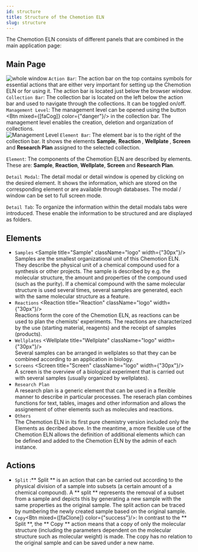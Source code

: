 ```yaml
---
id: structure
title: Structure of the Chemotion ELN
slug: structure
---
```



The Chemotion ELN consists of different panels that are combined in the main application page:
## Main Page
![whole window](/img/screen.png)
`Action Bar`: The action bar on the top contains symbols for essential actions that are either very important for setting up the Chemotion ELN or for using it. The action bar is located just below the browser window.  
 `Collection Bar`: The collection bar is located on the left below the action bar and used to navigate through the collections. It can be toggled on/off.  
 `Management Level`: The management level can be opened using the button <Btn mixed={[faCog]} color={"danger"}/> in the collection bar. The management level enables the creation, deletion and organization of collections.  
 ![Management Level](/img/mgmt_lvl.png)
`Element Bar`: The element bar is to the right of the collection bar. It shows the elements <b> Sample</b>, <b> Reaction </b>, <b> Wellplate </b>,  <b> Screen </b> and <b>Research Plan</b> assigned to the selected collection. 

`Element`: The components of the Chemotion ELN are described by elements. These are:  **Sample**, **Reaction**, **Wellplate**, **Screen** and **Research Plan**.

`Detail Modal`: The detail modal or detail window is opened by clicking on the desired element. It shows the information, which are stored on the corresponding element or are available through databases. The modal / window can be set to full screen mode.

`Detail Tab`: To organize the information within the detail modals tabs were introduced. These enable the information to be structured and are displayed as folders.

## Elements
- `Samples` <Sample title="Sample" className="logo"  width={"30px"}/>   
Samples are the smallest organizational unit of this Chemotion ELN. They describe the physical unit of a chemical compound used for a synthesis or other projects. The sample is described by e.g. the molecular structure, the amount and properties of the compound used (such as the purity). If a chemical compound with the same molecular structure is used several times, several samples are generated, each with the same molecular structure as a feature.
- `Reactions` <Reaction title="Reaction" className="logo"  width={"30px"}/>    
 Reactions form the core of the Chemotion ELN, as reactions can be used to plan the chemists' experiments. The reactions are characterized by the use (starting material, reagents) and the receipt of samples (products).
- `Wellplates` <Wellplate title="Wellplate" className="logo"  width={"30px"}/>    
Several samples can be arranged in wellplates so that they can be combined according to an application in biology.
- `Screens` <Screen title="Screen" className="logo"  width={"30px"}/>     
A screen is the overview of a biological experiment that is carried out with several samples (usually organized by wellplates).
- `Research Plan` <FontAwesomeIcon icon={faFileAlt} size="lg"/>    
A research plan is a generic element that can be used in a flexible manner to describe in particular processes. The reserach plan combines functions for text, tables, images and other information and allows the assignement of other elements such as molecules and reactions.  
- `Others`   
The Chemotion ELN in its first pure chemistry version included only the Elements as decribed above. In the meantime, a more flexible use of the Chemotion ELN allows the definition of additional elements which can be defined and added to the Chemotion ELN by the admin of each instance.

## Actions
-  `Split` :** Split ** is an action that can be carried out according to the physical division of a sample into subsets (a certain amount of a chemical compound). A ** split ** represents the removal of a subset from a sample and depicts this by generating a new sample with the same properties as the original sample. The split action can be traced by numbering the newly created sample based on the original sample.
-  `Copy`<Btn mixed={[faClone]} color={"success"}/>: In contrast to the ** Split **, the ** Copy ** action means that a copy of only the molecular structure (including the parameters dependent on the molecular structure such as molecular weight) is made. The copy has no relation to the original sample and can be saved under a new name.
